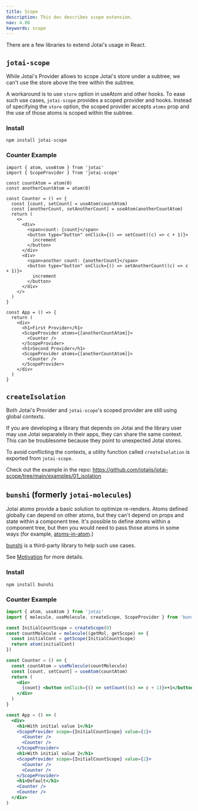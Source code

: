 ```yaml
---
title: Scope
description: This doc describes scope extension.
nav: 4.08
keywords: scope
---
```


There are a few libraries to extend Jotai's usage in React.

## `jotai-scope`

While Jotai's Provider allows to scope Jotai's store under a subtree,
we can't use the store above the tree within the subtree.

A workaround is to use `store` option in useAtom and other hooks.
To ease such use cases, `jotai-scope` provides a
scoped provider and hooks.
Instead of specifying the `store` option,
the scoped provider accepts `atoms` prop
and the use of those atoms is scoped within the subtree.

### Install

```
npm install jotai-scope
```

### Counter Example

```tsx
import { atom, useAtom } from 'jotai'
import { ScopeProvider } from 'jotai-scope'

const countAtom = atom(0)
const anotherCountAtom = atom(0)

const Counter = () => {
  const [count, setCount] = useAtom(countAtom)
  const [anotherCount, setAnotherCount] = useAtom(anotherCountAtom)
  return (
    <>
      <div>
        <span>count: {count}</span>
        <button type="button" onClick={() => setCount((c) => c + 1)}>
          increment
        </button>
      </div>
      <div>
        <span>another count: {anotherCount}</span>
        <button type="button" onClick={() => setAnotherCount((c) => c + 1)}>
          increment
        </button>
      </div>
    </>
  )
}

const App = () => {
  return (
    <div>
      <h1>First Provider</h1>
      <ScopeProvider atoms={[anotherCountAtom]}>
        <Counter />
      </ScopeProvider>
      <h1>Second Provider</h1>
      <ScopeProvider atoms={[anotherCountAtom]}>
        <Counter />
      </ScopeProvider>
    </div>
  )
}
```

<Stackblitz id="vitejs-vite-ctcuhj" file="src%2FApp.tsx" />

## `createIsolation`

Both Jotai's Provider and `jotai-scope`'s scoped provider
are still using global contexts.

If you are developing a library that depends on Jotai and
the library user may use Jotai separately in their apps,
they can share the same context. This can be troublesome
because they point to unexpected Jotai stores.

To avoid conflicting the contexts,
a utility function called `createIsolation` is exported from `jotai-scope`.

Check out the example in the repo: https://github.com/jotaijs/jotai-scope/tree/main/examples/01_isolation

## `bunshi` (formerly `jotai-molecules`)

Jotai atoms provide a basic solution to optimize re-renders.
Atoms defined globally can depend on other atoms,
but they can't depend on props and state within a component tree.
It's possible to define atoms within a component tree,
but then you would need to pass those atoms in some ways
(for example, [atoms-in-atom](../guides/atoms-in-atom.mdx).)

[bunshi](https://github.com/saasquatch/bunshi) is
a third-party library to help such use cases.

See [Motivation](https://github.com/saasquatch/bunshi/tree/v1.1.1#motivation) for more details.

### Install

```
npm install bunshi
```

### Counter Example

```jsx
import { atom, useAtom } from 'jotai'
import { molecule, useMolecule, createScope, ScopeProvider } from 'bunshi/react'

const InitialCountScope = createScope(0)
const countMolecule = molecule((getMol, getScope) => {
  const initialCont = getScope(InitialCountScope)
  return atom(initialCont)
})

const Counter = () => {
  const countAtom = useMolecule(countMolecule)
  const [count, setCount] = useAtom(countAtom)
  return (
    <div>
      {count} <button onClick={() => setCount((c) => c + 1)}>+1</button>
    </div>
  )
}

const App = () => (
  <div>
    <h1>With initial value 1</h1>
    <ScopeProvider scope={InitialCountScope} value={1}>
      <Counter />
      <Counter />
    </ScopeProvider>
    <h1>With initial value 2</h1>
    <ScopeProvider scope={InitialCountScope} value={2}>
      <Counter />
      <Counter />
    </ScopeProvider>
    <h1>Default</h1>
    <Counter />
    <Counter />
  </div>
)
```

<Stackblitz id="vitejs-vite-8akpt6" file="src%2FApp.tsx" />
